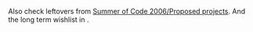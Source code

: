 Also check leftovers from [[Summer of Code 2006/Proposed projects]]. And the long term wishlist in {{Bug|520}}.


{{SoCItem| title=[[Generated IPC | Auto-generated API and bindings]]| description=Currently, the C client library and the bindings (Python, Ruby, etc) have to be manually updated whenever a new function is introduced on the server. This work is tedious and mechanical, and the whole client API could in fact be automatically generated from a high-level description of the functions. The goal is therefore to determine the semantics of these descriptions (possibly using XML), and then use them to generate the different API source files. There is already some proof of concept.| lang=Python / XML| level=Advanced| mentor=[[User:Anders Gustafsson | Anders Gustafsson]]}}

{{SoCItem| title=Port Visualization to [[Transforms | transforms API]] and extend it to give PCM data and use SHM| description=Currently visualization in XMMS2's devel branch is disabled with the transition to [[Transforms]]. This project would be to implement a shared memory mechanism to give clients access to visualization data, such as FFT and PCM data. See [[visualisation]] for details.| lang=C| level=Medium to Advanced|mentor=[[User:Anders Gustafsson | Anders Gustafsson]]}}

{{SoCItem| title=Support for more formats/stream types| description=New formats can be supported by writing decoder modules for the server using our [[Transforms]] plugin interface, coupled with existing decoding libraries. Possible formats include, for instance:
* [http://zakalwe.virtuaalipalvelin.net/uade/ Amiga format] ([[List_of_features_required_for_proper_sub-tune_support|subtunes support]])
* [http://www.shorten.org Shorten]
* MTP {{Bug|1330}}
''Just implementing one new format which already has a library might not be a task that will give a full summer of code''| lang=C| level=Medium to Advanced| mentor=[[User:TobiasRundstrÃ¶m|Tobias RundstrÃ¶m]]}}

{{SoCItem| title=Service clients implementation| description=A specialized type of client that is designed to accept commands from other clients to do specialized tasks like tag a file, or lookup certain types of metadata like data from MusicBrainz.org. This project would be to implement the mechanism for registering service clients and their commands, as well as implementing a service client to demonstrate the API.| lang=C, any language a client can be written in| level=Medium to Advanced| mentor=[[User:Theefer | SÃ©bastien Cevey]], [[User:Alexander Botero-Lowry | Alexander Botero-Lowry]]}}

{{SoCItem| title=Further development on a pre-existing GUI client| description=XMMS2 has a few GUI clients that are maturing towards real usability but are not quite there yet. Rather then try and develop yet another client, this project would be to jump on the development of a pre-existing client and get it in a really useable state. Tasks might include integrating collections with the client, or finishing various unimplemented features. Some of the potential clients for this are Esperanza, Insanity, and Euphoria| lang=C++ (Esperanza), Python (Insanity), Ruby (Euphoria)| level=Easy to Medium| mentor=[[User:TobiasRundstrÃ¶m|Tobias RundstrÃ¶m]], [[User:Alexander Botero-Lowry | Alexander Botero-Lowry]], [[Tilman Sauerbeck]]}}

{{SoCItem| title=Development of new bindings| description=XMMS2 provides a client library which is bound to a number of popular languages (C++, Python, Java, Ruby, Perl, Objective C). This project would be to develop bindings for another language. Possible candidates include Common Lisp, Lua, or Io.| lang=C and whatever language the bindings are for| level=Easy to Medium| mentor=[[User:TobiasRundstrÃ¶m|Tobias RundstrÃ¶m]], [[User:Alexander Botero-Lowry | Alexander Botero-Lowry]]}}

{{SoCItem| title=Support for Multiple Output plugins| description=Currently only one output plugin can playback sound at a time. This project would consider the implications of supporting multiple output plugins and find the best way to implement support for them.| lang=C| level=Hard to Flametory| mentor=[[User:Anders Gustafsson | Anders Gustafsson]]}}

{{SoCItem| title=XMMS2Forge| description=Since XMMS2's client-server design and emphasis on implementing most features as clients, there are a large number of smaller projects developed around XMMS2. We currently provide development frameworks for some of these projects including git repositories, and occasionally bug trackers. XMMS2Forge is a project to implement an automated web system for setting up these sub projects and providing administrative abilities to the project leaders.| lang=Pick one| level=Easy to Medium| mentor=Alexander Botero-Lowry, [[User:Theefer | SÃ©bastien Cevey]]}}

{{SoCItem| title=Testing framework| description=Currently XMMS2 does not have a complete testing framework. A number of attempts have been made in the past including some work on unit tests by Sham Chukory, and a failed SoC project last year to develop a testing system for XMMS2.| lang=tests probably in C| level=??| mentor=[[User:Anders Gustafsson | Anders Gustafsson]], [[User:Alexander Botero-Lowry | Alexander Botero-Lowry]]}}

{{SoCItem| title=XMMS2-specific GUI toolkit widgets (gtk or qt)| description=XMMS2 clients developed for gtk or qt often implement the same widgets for displaying playlists, media status, and the media library. This project would be to implement a set of widgets for developing an xmms2 client for one of the popular toolkits. The study of existing music players and interest in HCI would be required. Advanced examples include: a rich medialib display (scriptable, see [http://www.foobar2000.org/ foobar2000]), a graphical editor for [[Collections_Concept | Collections]], cover art manager, preferences panel for changing configvals, etc.| lang=probably C or C++| level=Medium to Hard| mentor=[[User:TobiasRundstrÃ¶m|Tobias RundstrÃ¶m]], [[User:Alexander Botero-Lowry | Alexander Botero-Lowry]]}}

{{SoCItem| title=Media Library Database Backend| description=XMMS2 uses sqlite as the backend for its media library. Since XMMS2 basically maps a key-value pairing,   it has been aruged that using an sql database in this case is suboptimal. This project would be to take advantage of the abstraction provided by Collections, and look into implementing other backends for the XMMS2 media library. This project would include performance testing of the various potential databases.| lang=C| level=Hard| mentor=[[User:Anders Gustafsson]]}}

{{SoCItem| title=In xmms2d lisp environment| description=Collection operators are hard coded in the daemon. By putting a lisp interpreter in the daemon and rewriting them in lisp it would be possible to add new ones runtime. And when lisp is there it might even be allowed to spill over into other areas of xmms2d for even more possibilities of customization.| lang=C, lisp| level=Hard to impossible| mentor=[[User:Anders Gustafsson | Anders Gustafsson]] and [[User:Theefer | SÃ©bastien Cevey]]}}

{{SoCItem| title=Multiple channel support| description=New formats like AC3 and DTS supports multiple channels. XMMS2 is kind of prepared for this but without any decent support in the output plugins. The task will be to get full multiple channel support in XMMS2 for the alsa and oss output (bonus if coreaudio also supports it!)| lang=C| level=Medium to hard| mentor=[[User:TobiasRundstrÃ¶m|Tobias RundstrÃ¶m]]}}

{{SoCItem| title=Fullscreen client| description=XMMS2 Mediacenter edition! Client designed to run on a TV (also see: http://wiki.neurostechnology.com/index.php/Summer_of_Code#XMMS2_Frontend )| lang=c/python/c++/ruby/perl| level=Easy to medium| mentor=[[User:Alexander Botero-Lowry | Alexander Botero-Lowry]]}}

{{SoCItem| title=Port to NetBSD and/or OpenBSD| description=Currently XMMS2 works great on FreeBSD, Linux, Solaris, Mac OS X, and even to some degree on windows, but there is a general lack of (working) support for NetBSD and OpenBSD. NetBSD encounters problems with attempting to override the medialib when it should be blocking, which renders XMMS2 useless on NetBSD; it is likely this problem would also be the case on OpenBSD. Aside from fixing the medialib corruption bug, the student should be prepared to write a sun audio plugin, preferably one that works on Solaris as well, and also package the latest release of XMMS2 for pkgsrc or OpenBSD ports (or maybe even both!). If there is extra time, the student should port and package a few popular XMMS2 clients as well.| lang=c/makefile/python (for waf)| level=Medium| mentor=[[User:Alexander Botero-Lowry | Alexander Botero-Lowry]]}}